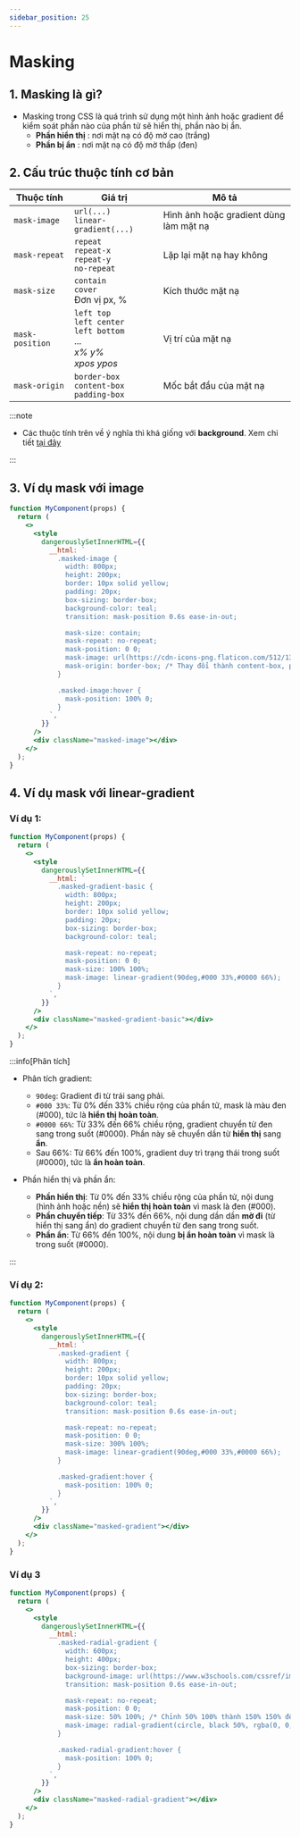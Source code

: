 ```yaml
---
sidebar_position: 25
---
```


# Masking

## 1. Masking là gì?

- Masking trong CSS là quá trình sử dụng một hình ảnh hoặc gradient để kiểm soát phần nào của phần tử sẽ hiển thị, phần nào bị ẩn.
  - **Phần hiển thị** : nơi mặt nạ có độ mờ cao (trắng)
  - **Phần bị ẩn** : nơi mặt nạ có độ mờ thấp (đen)

## 2. Cấu trúc thuộc tính cơ bản

| Thuộc tính      | Giá trị                                                                                 | Mô tả                                  |
| --------------- | --------------------------------------------------------------------------------------- | -------------------------------------- |
| `mask-image`    | `url(...)`<br />`linear-gradient(...)`                                                  | Hình ảnh hoặc gradient dùng làm mặt nạ |
| `mask-repeat`   | `repeat`<br />`repeat-x`<br />`repeat-y`<br />`no-repeat`                               | Lặp lại mặt nạ hay không               |
| `mask-size`     | `contain`<br />`cover`<br />Đơn vị px, %                                                | Kích thước mặt nạ                      |
| `mask-position` | `left top`<br />`left center`<br />`left bottom`<br />...<br />_x% y%_<br />_xpos ypos_ | Vị trí của mặt nạ                      |
| `mask-origin`   | `border-box`<br />`content-box`<br />`padding-box`                                      | Mốc bắt đầu của mặt nạ                 |

:::note

- Các thuộc tính trên về ý nghĩa thì khá giống với **background**. Xem chi tiết [tại đây](./background)

:::

## 3. Ví dụ mask với image

```jsx live
function MyComponent(props) {
  return (
    <>
      <style
        dangerouslySetInnerHTML={{
          __html: `
            .masked-image {
              width: 800px;
              height: 200px;
              border: 10px solid yellow;
              padding: 20px;
              box-sizing: border-box;
              background-color: teal;
              transition: mask-position 0.6s ease-in-out;

              mask-size: contain;
              mask-repeat: no-repeat;
              mask-position: 0 0;
              mask-image: url(https://cdn-icons-png.flaticon.com/512/1384/1384005.png);
              mask-origin: border-box; /* Thay đổi thành content-box, padding-box để thấy sự khác biệt */
            }

            .masked-image:hover {
              mask-position: 100% 0;
            }
          `,
        }}
      />
      <div className="masked-image"></div>
    </>
  );
}
```

## 4. Ví dụ mask với linear-gradient

### Ví dụ 1:

```jsx live
function MyComponent(props) {
  return (
    <>
      <style
        dangerouslySetInnerHTML={{
          __html: `
            .masked-gradient-basic {
              width: 800px;
              height: 200px;
              border: 10px solid yellow;
              padding: 20px;
              box-sizing: border-box;
              background-color: teal;

              mask-repeat: no-repeat;
              mask-position: 0 0;
              mask-size: 100% 100%;
              mask-image: linear-gradient(90deg,#000 33%,#0000 66%);
            }
          `,
        }}
      />
      <div className="masked-gradient-basic"></div>
    </>
  );
}
```

:::info[Phân tích]

- Phân tích gradient:

  - `90deg`: Gradient đi từ trái sang phải.
  - `#000 33%`: Từ 0% đến 33% chiều rộng của phần tử, mask là màu đen (#000), tức là **hiển thị hoàn toàn**.
  - `#0000 66%`: Từ 33% đến 66% chiều rộng, gradient chuyển từ đen sang trong suốt (#0000). Phần này sẽ chuyển dần từ **hiển thị** sang **ẩn**.
  - Sau 66%: Từ 66% đến 100%, gradient duy trì trạng thái trong suốt (#0000), tức là **ẩn hoàn toàn**.

- Phần hiển thị và phần ẩn:
  - **Phần hiển thị**: Từ 0% đến 33% chiều rộng của phần tử, nội dung (hình ảnh hoặc nền) sẽ **hiển thị hoàn toàn** vì mask là đen (#000).
  - **Phần chuyển tiếp**: Từ 33% đến 66%, nội dung dần dần **mờ đi** (từ hiển thị sang ẩn) do gradient chuyển từ đen sang trong suốt.
  - **Phần ẩn**: Từ 66% đến 100%, nội dung **bị ẩn hoàn toàn** vì mask là trong suốt (#0000).

:::

### Ví dụ 2:

```jsx live
function MyComponent(props) {
  return (
    <>
      <style
        dangerouslySetInnerHTML={{
          __html: `
            .masked-gradient {
              width: 800px;
              height: 200px;
              border: 10px solid yellow;
              padding: 20px;
              box-sizing: border-box;
              background-color: teal;
              transition: mask-position 0.6s ease-in-out;

              mask-repeat: no-repeat;
              mask-position: 0 0;
              mask-size: 300% 100%;
              mask-image: linear-gradient(90deg,#000 33%,#0000 66%);
            }

            .masked-gradient:hover {
              mask-position: 100% 0;
            }
          `,
        }}
      />
      <div className="masked-gradient"></div>
    </>
  );
}
```

### Ví dụ 3

```jsx live
function MyComponent(props) {
  return (
    <>
      <style
        dangerouslySetInnerHTML={{
          __html: `
            .masked-radial-gradient {
              width: 600px;
              height: 400px;
              box-sizing: border-box;
              background-image: url(https://www.w3schools.com/cssref/img_5terre.jpg);
              transition: mask-position 0.6s ease-in-out;

              mask-repeat: no-repeat;
              mask-position: 0 0;
              mask-size: 50% 100%; /* Chỉnh 50% 100% thành 150% 150% để xem sự khác biệt */
              mask-image: radial-gradient(circle, black 50%, rgba(0, 0, 0, 0.5) 50%);
            }

            .masked-radial-gradient:hover {
              mask-position: 100% 0;
            }
          `,
        }}
      />
      <div className="masked-radial-gradient"></div>
    </>
  );
}
```

